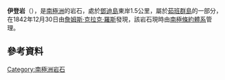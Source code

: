 {{coord|63|29|S|55|40|W|source:GNIS|display=title}}

'''伊登岩'''（{{lang-en|Eden Rocks}}），是[[南極洲|南極洲]]的岩石，處於[[鄧迪島|鄧迪島]]東岸1.5公里，屬於[[茹班群島|茹班群島]]的一部分，在1842年12月30日由[[詹姆斯·克拉克·羅斯|詹姆斯·克拉克·羅斯]]發現，該岩石現時由[[南極條約體系|南極條約體系]]管理。

==參考資料==
{{usgs-gazetteer|id=4298}}

{{DEFAULTSORT:Eden Rocks}}
[[Category:南極洲岩石|Category:南極洲岩石]]


{{JoinvilleIsland-geo-stub}}